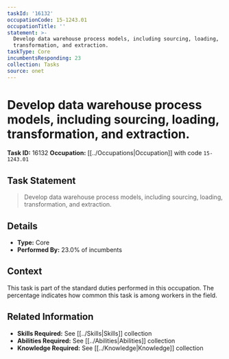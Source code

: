 ```yaml
---
taskId: '16132'
occupationCode: 15-1243.01
occupationTitle: ''
statement: >-
  Develop data warehouse process models, including sourcing, loading,
  transformation, and extraction.
taskType: Core
incumbentsResponding: 23
collection: Tasks
source: onet
---
```

# Develop data warehouse process models, including sourcing, loading, transformation, and extraction.

**Task ID:** 16132
**Occupation:** [[../Occupations|Occupation]] with code `15-1243.01`

## Task Statement

> Develop data warehouse process models, including sourcing, loading, transformation, and extraction.

## Details

- **Type:** Core
- **Performed By:** 23.0% of incumbents

## Context

This task is part of the standard duties performed in this occupation. The percentage indicates how common this task is among workers in the field.

## Related Information

- **Skills Required:** See [[../Skills|Skills]] collection
- **Abilities Required:** See [[../Abilities|Abilities]] collection
- **Knowledge Required:** See [[../Knowledge|Knowledge]] collection
